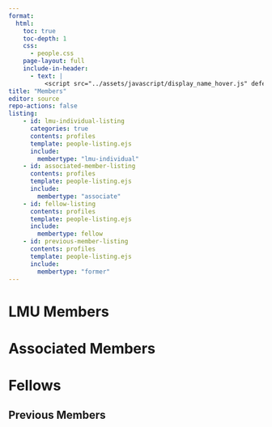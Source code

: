 ```yaml
---
format: 
  html:
    toc: true
    toc-depth: 1
    css:
      - people.css
    page-layout: full
    include-in-header: 
      - text: |
          <script src="../assets/javascript/display_name_hover.js" defer></script>
title: "Members"
editor: source
repo-actions: false
listing:
    - id: lmu-individual-listing
      categories: true
      contents: profiles
      template: people-listing.ejs
      include:
        membertype: "lmu-individual"
    - id: associated-member-listing
      contents: profiles
      template: people-listing.ejs
      include:
        membertype: "associate"
    - id: fellow-listing
      contents: profiles
      template: people-listing.ejs
      include:
        membertype: fellow
    - id: previous-member-listing
      contents: profiles
      template: people-listing.ejs
      include:
        membertype: "former"
---
```






# LMU Members
::: {#lmu-individual-listing}
:::

# Associated Members
::: {#associated-member-listing}
:::

# Fellows
::: {#fellow-listing}
:::


## Previous Members
::: {#previous-member-listing}
:::